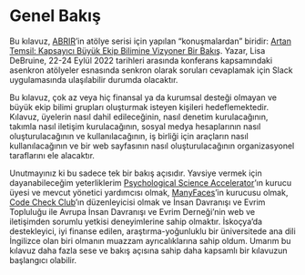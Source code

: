 # Genel Bakış {-}

Bu kılavuz, [ABRIR](https://abrirpsy.org)'in atölye serisi için yapılan "konuşmalardan" biridir: [Artan Temsil: Kapsayıcı Büyük Ekip Bilimine Vizyoner Bir Bakış](https://abrirpsy.org/program-updated-increased-representation-workshop-series/). Yazar, Lisa DeBruine, 22-24 Eylül 2022 tarihleri arasında konferans kapsamındaki asenkron atölyeler esnasında senkron olarak soruları cevaplamak için Slack uygulamasında ulaşılabilir durumda olacaktır.

Bu kılavuz, çok az veya hiç finansal ya da kurumsal desteği olmayan ve büyük ekip bilimi grupları oluşturmak isteyen kişileri hedeflemektedir. Kılavuz, üyelerin nasıl dahil edileceğinin, nasıl denetim kurulacağının, takımla nasıl iletişim kurulacağının, sosyal medya hesaplarının nasıl oluşturulacağının ve kullanılacağının, iş birliği için araçların nasıl kullanılacağının ve bir web sayfasının nasıl oluşturulacağının organizasyonel taraflarını ele alacaktır.

Unutmayınız ki bu sadece tek bir bakış açısıdır. Yavsiye vermek için dayanabileceğim yeterliklerim [Psychological Science Accelerator](https://psysciacc.org)'ın kurucu üyesi ve mevcut yönetici yardımcısı olmak, [ManyFaces](https://manyfaces.team/)'in kurucusu olmak, [Code Check Club](https://github.com/code-check-club)'ın düzenleyicisi olmak ve İnsan Davranışı ve Evrim Topluluğu ile Avrupa İnsan Davranışı ve Evrim Derneği'nin web ve iletişimden sorumlu yetkisi deneyimlerine sahip olmaktır. İskoçya'da destekleyici, iyi finanse edilen, araştırma-yoğunluklu bir üniversitede ana dili İngilizce olan biri olmanın muazzam ayrıcalıklarına sahip oldum. Umarım bu kılavuz daha fazla sese ve bakış açısına sahip daha kapsamlı bir kılavuzun başlangıcı olabilir.



